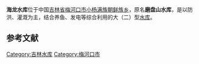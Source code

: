 {{Infobox Reservoir | 
|name                     = 海龙水库
|nickname                 = 
|image                    = 
|image_caption            = 
|map                      = 
|map_caption              = 
|pushpin_map              = China
|pushpin_map_caption      = 海龙水库在中国的位置
|code                     = BAB11310442
|class                    = 大（二）型[[水库|水库]]
|location_of_reservoir    = [[吉林省|吉林省]][[梅河口市|梅河口市]]
|location_of_dam          = [[小杨满族朝鲜族乡|小杨满族朝鲜族乡]]
|inflow                   = [[杨树河|杨树河]]（[[大柳河|大柳河]]支流）
|outflow                  = 杨树河
|catchment_area           = 548
|reservoir_area           = 
|mean_depth               = 
|maximum_depth            = 
|flood_level              = 
|normal_water_level       = 
|dead_water_level         = 
|water_quality            = 
|island                   = 
|maximum_storage_capacity = 3.16亿
|normal_storage_capacity  = 
|dead_storage_capacity    = 
|type_of_dam              = 
|elevation_of_dam         = 
|height_of_dam            = 
|length_of_dam            = 
|width_of_dam             = 
|installed_capacity       = 
|irrigated_area           = 
|start                    = 
|complete                 = 
|cost                     = 
|emigrate                 = 
|latd = 42
|latm = 16
|lats = 03
|latNS = N
|longd = 125
|longm = 20
|longs = 31
|longEW = E
|website = 
|footnotes = <ref>[http://www.tsdh.net/水利文献汇编/PDF文档/中国水库名称代码.pdf 中国水库名称代码]{{dead link|date=2018年1月 |bot=InternetArchiveBot |fix-attempted=yes }}</ref><ref>[http://www.slwr.gov.cn/slwlyjj/slwslgc/#12 松辽水利网] {{webarchive|url=https://web.archive.org/web/20090624084357/http://www.slwr.gov.cn/slwlyjj/slwslgc/ |date=2009-06-24 }}</ref>
}}
'''海龙水库'''位于中国[[吉林省|吉林省]][[梅河口市|梅河口市]][[小杨满族朝鲜族乡|小杨满族朝鲜族乡]]，原名'''磨盘山水库'''，是以防洪、灌溉为主，结合养鱼、发电等综合利用的大（二）型[[水库|水库]]。


==参考文献==
{{reflist}}
{{DEFAULTSORT:H海}}
[[Category:吉林水库|Category:吉林水库]]
[[Category:梅河口市|Category:梅河口市]]